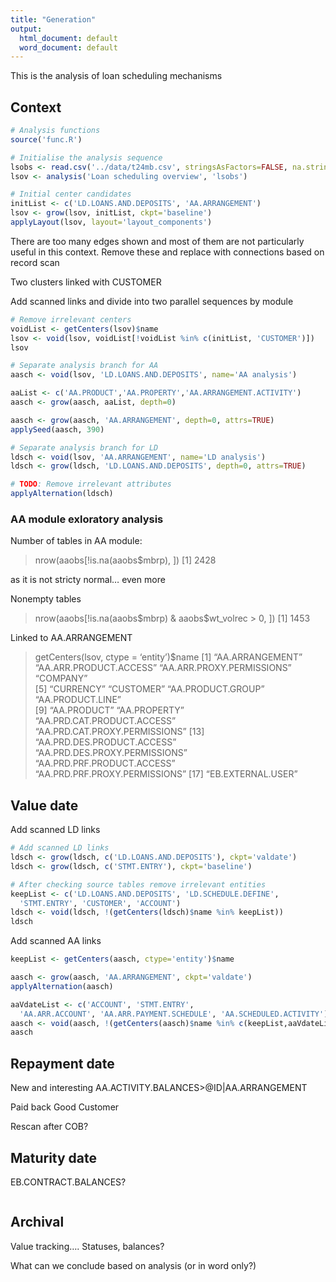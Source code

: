 ```yaml
---
title: "Generation"
output:
  html_document: default
  word_document: default
---
```

This is the analysis of loan scheduling mechanisms

## Context

```r
# Analysis functions
source('func.R')

# Initialise the analysis sequence
lsobs <- read.csv('../data/t24mb.csv', stringsAsFactors=FALSE, na.strings='')
lsov <- analysis('Loan scheduling overview', 'lsobs')

# Initial center candidates
initList <- c('LD.LOANS.AND.DEPOSITS', 'AA.ARRANGEMENT')
lsov <- grow(lsov, initList, ckpt='baseline')
applyLayout(lsov, layout='layout_components')
```

There are too many edges shown and most of them are not particularly useful in this context. Remove these and replace with connections based on record scan

Two clusters linked with CUSTOMER

Add scanned links and divide into two parallel sequences by module

```r
# Remove irrelevant centers
voidList <- getCenters(lsov)$name
lsov <- void(lsov, voidList[!voidList %in% c(initList, 'CUSTOMER')])
lsov

# Separate analysis branch for AA
aasch <- void(lsov, 'LD.LOANS.AND.DEPOSITS', name='AA analysis')

aaList <- c('AA.PRODUCT','AA.PROPERTY','AA.ARRANGEMENT.ACTIVITY')
aasch <- grow(aasch, aaList, depth=0)

aasch <- grow(aasch, 'AA.ARRANGEMENT', depth=0, attrs=TRUE)
applySeed(aasch, 390)

# Separate analysis branch for LD
ldsch <- void(lsov, 'AA.ARRANGEMENT', name='LD analysis')
ldsch <- grow(ldsch, 'LD.LOANS.AND.DEPOSITS', depth=0, attrs=TRUE)

# TODO: Remove irrelevant attributes
applyAlternation(ldsch)
```

### AA module exloratory analysis

Number of tables in AA module:

> nrow(aaobs[!is.na(aaobs$mbrp), ])
[1] 2428

as it is not stricty normal... even more

Nonempty tables

> nrow(aaobs[!is.na(aaobs$mbrp) & aaobs$wt_volrec > 0, ])
[1] 1453

Linked to AA.ARRANGEMENT

> getCenters(lsov, ctype = 'entity')$name
 [1] "AA.ARRANGEMENT"               "AA.ARR.PRODUCT.ACCESS"        "AA.ARR.PROXY.PERMISSIONS"     "COMPANY"                     
 [5] "CURRENCY"                     "CUSTOMER"                     "AA.PRODUCT.GROUP"             "AA.PRODUCT.LINE"             
 [9] "AA.PRODUCT"                   "AA.PROPERTY"                  "AA.PRD.CAT.PRODUCT.ACCESS"    "AA.PRD.CAT.PROXY.PERMISSIONS"
[13] "AA.PRD.DES.PRODUCT.ACCESS"    "AA.PRD.DES.PROXY.PERMISSIONS" "AA.PRD.PRF.PRODUCT.ACCESS"    "AA.PRD.PRF.PROXY.PERMISSIONS"
[17] "EB.EXTERNAL.USER"      


## Value date

Add scanned LD links

```r

# Add scanned LD links
ldsch <- grow(ldsch, c('LD.LOANS.AND.DEPOSITS'), ckpt='valdate')
ldsch <- grow(ldsch, c('STMT.ENTRY'), ckpt='baseline')

# After checking source tables remove irrelevant entities
keepList <- c('LD.LOANS.AND.DEPOSITS', 'LD.SCHEDULE.DEFINE',
  'STMT.ENTRY', 'CUSTOMER', 'ACCOUNT')
ldsch <- void(ldsch, !(getCenters(ldsch)$name %in% keepList))
ldsch
```

Add scanned AA links
```r
keepList <- getCenters(aasch, ctype='entity')$name

aasch <- grow(aasch, 'AA.ARRANGEMENT', ckpt='valdate')
applyAlternation(aasch)

aaVdateList <- c('ACCOUNT', 'STMT.ENTRY',
  'AA.ARR.ACCOUNT', 'AA.ARR.PAYMENT.SCHEDULE', 'AA.SCHEDULED.ACTIVITY')
aasch <- void(aasch, !(getCenters(aasch)$name %in% c(keepList,aaVdateList)))
aasch
```

## Repayment date

New and interesting AA.ACTIVITY.BALANCES>@ID|AA.ARRANGEMENT

Paid back Good Customer

Rescan after COB?

## Maturity date

EB.CONTRACT.BALANCES?

```r

```

## Archival

Value tracking.... Statuses, balances?

What can we conclude based on analysis (or in word only?)

